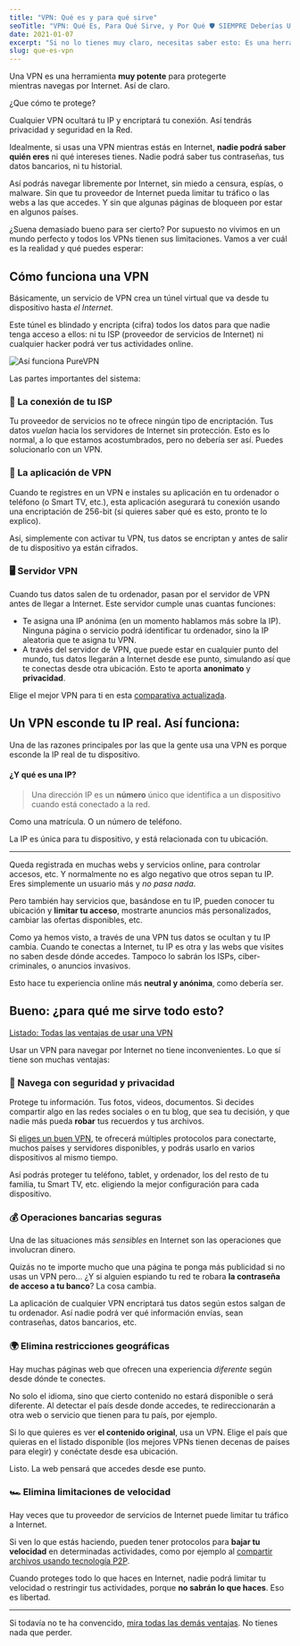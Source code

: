 ```yaml
---
title: "VPN: Qué es y para qué sirve"
seoTitle: "VPN: Qué Es, Para Qué Sirve, y Por Qué 🛡 SIEMPRE Deberías Usar Uno"
date: 2021-01-07
excerpt: "Si no lo tienes muy claro, necesitas saber esto: Es una herramienta contra todos los espías y amenazas que acechan mientras navegas por Internet"
slug: que-es-vpn
---
```


Una VPN es una herramienta **muy potente** para protegerte mientras navegas por Internet. Así de claro.

¿Que cómo te protege?

Cualquier VPN ocultará tu IP y encriptará tu conexión. Así tendrás privacidad y seguridad en la Red.

Idealmente, si usas una VPN mientras estás en Internet, **nadie podrá saber quién eres** ni qué intereses tienes. Nadie podrá saber tus contraseñas, tus datos bancarios, ni tu historial.

Así podrás navegar libremente por Internet, sin miedo a censura, espías, o malware. Sin que tu proveedor de Internet pueda limitar tu tráfico o las webs a las que accedes. Y sin que algunas páginas de bloqueen por estar en algunos países.

¿Suena demasiado bueno para ser cierto? Por supuesto no vivimos en un mundo perfecto y todos los VPNs tienen sus limitaciones. Vamos a ver cuál es la realidad y qué puedes esperar:

## Cómo funciona una VPN

Básicamente, un servicio de VPN crea un túnel virtual que va desde tu dispositivo hasta _el Internet_.

Este túnel es blindado y encripta (cifra) todos los datos para que nadie tenga acceso a ellos: ni tu ISP (proveedor de servicios de Internet) ni cualquier hacker podrá ver tus actividades online.

![Así funciona PureVPN](_esquema.jpg)

Las partes importantes del sistema:

### 🔌 La conexión de tu ISP

Tu proveedor de servicios no te ofrece ningún tipo de encriptación. Tus datos _vuelan_ hacia los servidores de Internet sin protección. Esto es lo normal, a lo que estamos acostumbrados, pero no debería ser así. Puedes solucionarlo con un VPN.

### 📱 La aplicación de VPN

Cuando te registres en un VPN e instales su aplicación en tu ordenador o teléfono (o Smart TV, etc.), esta aplicación asegurará tu conexión usando una encriptación de 256-bit (si quieres saber qué es esto, pronto te lo explico).

Así, simplemente con activar tu VPN, tus datos se encriptan y antes de salir de tu dispositivo ya están cifrados.

### 🖥️ Servidor VPN

Cuando tus datos salen de tu ordenador, pasan por el servidor de VPN antes de llegar a Internet. Este servidor cumple unas cuantas funciones:

- Te asigna una IP anónima (en un momento hablamos más sobre la IP). Ninguna página o servicio podrá identificar tu ordenador, sino la IP aleatoria que te asigna tu VPN.
- A través del servidor de VPN, que puede estar en cualquier punto del mundo, tus datos llegarán a Internet desde ese punto, simulando así que te conectas desde otra ubicación. Esto te aporta **anonimato** y **privacidad**.

Elige el mejor VPN para ti en esta [comparativa actualizada](/guias/mejor-vpn-comparativa/).

## Un VPN esconde tu IP real. Así funciona:

Una de las razones principales por las que la gente usa una VPN es porque esconde la IP real de tu dispositivo.

#### ¿Y qué es una IP?

> Una dirección IP es un **número** único que identifica a un dispositivo cuando está conectado a la red.

Como una matrícula. O un número de teléfono.

La IP es única para tu dispositivo, y está relacionada con tu ubicación.

---

Queda registrada en muchas webs y servicios online, para controlar accesos, etc. Y normalmente no es algo negativo que otros sepan tu IP. Eres simplemente un usuario más y _no pasa nada_.

Pero también hay servicios que, basándose en tu IP, pueden conocer tu ubicación y **limitar tu acceso**, mostrarte anuncios más personalizados, cambiar las ofertas disponibles, etc.

Como ya hemos visto, a través de una VPN tus datos se ocultan y tu IP cambia. Cuando te conectas a Internet, tu IP es otra y las webs que visites no saben desde dónde accedes. Tampoco lo sabrán los ISPs, ciber-criminales, o anuncios invasivos.

Esto hace tu experiencia online más **neutral y anónima**, como debería ser.

## Bueno: ¿para qué me sirve todo esto?

[Listado: Todas las ventajas de usar una VPN](/guias/ventajas-de-usar-vpn/)

Usar un VPN para navegar por Internet no tiene inconvenientes. Lo que sí tiene son muchas ventajas:

### 🔐 Navega con seguridad y privacidad

Protege tu información. Tus fotos, videos, documentos. Si decides compartir algo en las redes sociales o en tu blog, que sea tu decisión, y que nadie más pueda **robar** tus recuerdos y tus archivos.

Si [eliges un buen VPN](/guias/como-elegir-mejor-vpn/), te ofrecerá múltiples protocolos para conectarte, muchos países y servidores disponibles, y podrás usarlo en varios dispositivos al mismo tiempo.

Así podrás proteger tu teléfono, tablet, y ordenador, los del resto de tu familia, tu Smart TV, etc. eligiendo la mejor configuración para cada dispositivo.

### 💰 Operaciones bancarias seguras

Una de las situaciones más _sensibles_ en Internet son las operaciones que involucran dinero.

Quizás no te importe mucho que una página te ponga más publicidad si no usas un VPN pero... ¿Y si alguien espiando tu red te robara **la contraseña de acceso a tu banco**? La cosa cambia.

La aplicación de cualquier VPN encriptará tus datos según estos salgan de tu ordenador. Así nadie podrá ver qué información envías, sean contraseñas, datos bancarios, etc.

### 🌍 Elimina restricciones geográficas

Hay muchas páginas web que ofrecen una experiencia _diferente_ según desde dónde te conectes.

No solo el idioma, sino que cierto contenido no estará disponible o será diferente. Al detectar el país desde donde accedes, te redireccionarán a otra web o servicio que tienen para tu país, por ejemplo.

Si lo que quieres es ver **el contenido original**, usa un VPN. Elige el país que quieras en el listado disponible (los mejores VPNs tienen decenas de países para elegir) y conéctate desde esa ubicación.

Listo. La web pensará que accedes desde ese punto.

### 🏎 Elimina limitaciones de velocidad

Hay veces que tu proveedor de servicios de Internet puede limitar tu tráfico a Internet.

Si ven lo que estás haciendo, pueden tener protocolos para **bajar tu velocidad** en determinadas actividades, como por ejemplo al [compartir archivos usando tecnología P2P](https://comousarutorrent.com).

Cuando proteges todo lo que haces en Internet, nadie podrá limitar tu velocidad o restringir tus actividades, porque **no sabrán lo que haces**. Eso es libertad.

---

Si todavía no te ha convencido, [mira todas las demás ventajas](/guias/ventajas-de-usar-vpn/). No tienes nada que perder.
